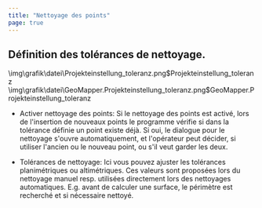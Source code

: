 ```yaml
---
title: "Nettoyage des points"
page: true
---
```

## D&#233;finition des tol&#233;rances de nettoyage.

<GeoDesigner>
<Image>\img\grafik\datei\Projekteinstellung_toleranz.png$Projekteinstellung_toleranz</Image>
</GeoDesigner>
<GeoMapper>
<Image>\img\grafik\datei\GeoMapper.Projekteinstellung_toleranz.png$GeoMapper.Projekteinstellung_toleranz</Image>
</GeoMapper>



- <Bold> Activer nettoyage des points: </Bold>  Si le nettoyage des points est activ&#233;, lors de l&#39;insertion de nouveaux points le programme v&#233;rifie si dans la tol&#233;rance d&#233;finie un point existe d&#233;j&#224;. Si oui, le dialogue pour le nettoyage s&#39;ouvre automatiquement, et l&#39;op&#233;rateur peut d&#233;cider, si utiliser l&#39;ancien ou le nouveau point, ou s&#39;il veut garder les deux.





- <Bold> Tol&#233;rances de nettoyage: </Bold>  Ici vous pouvez ajuster les tol&#233;rances planim&#233;triques ou altim&#233;triques. Ces valeurs sont propos&#233;es lors du nettoyage manuel resp. utilis&#233;es directement lors des nettoyages automatiques. E.g. avant de calculer une surface, le p&#233;rim&#232;tre est recherch&#233; et si n&#233;cessaire nettoy&#233;.





